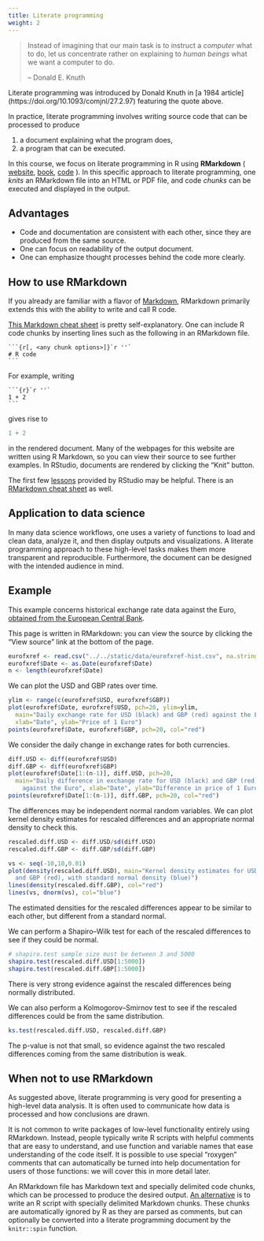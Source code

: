 ```yaml
---
title: Literate programming
weight: 2
---
```


> Instead of imagining that our main task is to instruct a *computer* what to do, let us concentrate rather on explaining to *human beings* what we want a computer to do.
>
> -- Donald E. Knuth

Literate programming was introduced by Donald Knuth in [a 1984 article] (https://doi.org/10.1093/comjnl/27.2.97) featuring the quote above.

In practice, literate programming involves writing source code that can be processed to produce

1. a document explaining what the program does,
1. a program that can be executed.

In this course, we focus on literate programming in R using **RMarkdown** ( [website](https://rmarkdown.rstudio.com/), [book](https://bookdown.org/yihui/rmarkdown/), [code](https://github.com/rstudio/rmarkdown) ). In this specific approach to literate programming, one *knits* an RMarkdown file into an HTML or PDF file, and code *chunks* can be executed and displayed in the output.

## Advantages

- Code and documentation are consistent with each other, since they are produced from the same source.
- One can focus on readability of the output document.
- One can emphasize thought processes behind the code more clearly.

## How to use RMarkdown

If you already are familiar with a flavor of [Markdown](https://en.wikipedia.org/wiki/Markdown), RMarkdown primarily extends this with the ability to write and call R code.

[This Markdown cheat sheet](https://www.markdownguide.org/cheat-sheet/) is pretty self-explanatory. One can include R code chunks by inserting lines such as the following in an RMarkdown file.

````
```{r[, <any chunk options>]}`r ''`
# R code
```
````

For example, writing

````
```{r}`r ''`
1 + 2
```
````

gives rise to

```r
1 + 2
```

in the rendered document. Many of the webpages for this website are written using R Markdown, so you can view their source to see further examples. In RStudio, documents are rendered by clicking the "Knit" button.

The first few [lessons](https://rmarkdown.rstudio.com/lesson-1.html) provided by RStudio may be helpful. There is an [RMarkdown cheat sheet](https://github.com/rstudio/cheatsheets/raw/master/rmarkdown-2.0.pdf) as well.

## Application to data science

In many data science workflows, one uses a variety of functions to load and clean data, analyze it, and then display outputs and visualizations. A literate programming approach to these high-level tasks makes them more transparent and reproducible. Furthermore, the document can be designed with the intended audience in mind.

## Example

This example concerns historical exchange rate data against the Euro, [obtained from the European Central Bank](https://www.ecb.europa.eu/stats/policy_and_exchange_rates/euro_reference_exchange_rates/html/index.en.html).

This page is written in RMarkdown: you can view the source by clicking the "View source" link at the bottom of the page.

```r
eurofxref <- read.csv("../../static/data/eurofxref-hist.csv", na.strings="N/A")
eurofxref$Date <- as.Date(eurofxref$Date)
n <- length(eurofxref$Date)
```

We can plot the USD and GBP rates over time.

```r
ylim <- range(c(eurofxref$USD, eurofxref$GBP))
plot(eurofxref$Date, eurofxref$USD, pch=20, ylim=ylim,
  main="Daily exchange rate for USD (black) and GBP (red) against the Euro",
  xlab="Date", ylab="Price of 1 Euro")
points(eurofxref$Date, eurofxref$GBP, pch=20, col="red")
```

We consider the daily change in exchange rates for both currencies.
```r
diff.USD <- diff(eurofxref$USD)
diff.GBP <- diff(eurofxref$GBP)
plot(eurofxref$Date[1:(n-1)], diff.USD, pch=20,
  main="Daily difference in exchange rate for USD (black) and GBP (red)
    against the Euro", xlab="Date", ylab="Difference in price of 1 Euro")
points(eurofxref$Date[1:(n-1)], diff.GBP, pch=20, col="red")
```

The differences may be independent normal random variables. We can plot kernel density estimates for rescaled differences and an appropriate normal density to check this.

```r
rescaled.diff.USD <- diff.USD/sd(diff.USD)
rescaled.diff.GBP <- diff.GBP/sd(diff.GBP)

vs <- seq(-10,10,0.01)
plot(density(rescaled.diff.USD), main="Kernel density estimates for USD (black)
  and GBP (red), with standard normal density (blue)")
lines(density(rescaled.diff.GBP), col="red")
lines(vs, dnorm(vs), col="blue")
```

The estimated densities for the rescaled differences appear to be similar to each other, but different from a standard normal.

We can perform a Shapiro--Wilk test for each of the rescaled differences to see if they could be normal.

```r
# shapiro.test sample size must be between 3 and 5000
shapiro.test(rescaled.diff.USD[1:5000])
shapiro.test(rescaled.diff.GBP[1:5000])
```

There is very strong evidence against the rescaled differences being normally distributed.

We can also perform a Kolmogorov--Smirnov test to see if the rescaled differences could be from the same distribution.

```r
ks.test(rescaled.diff.USD, rescaled.diff.GBP)
```

The p-value is not that small, so evidence against the two rescaled differences coming from the same distribution is weak.

## When not to use RMarkdown

As suggested above, literate programming is very good for presenting a high-level data analysis. It is often used to communicate how data is processed and how conclusions are drawn.

It is not common to write packages of low-level functionality entirely using RMarkdown. Instead, people typically write R scripts with helpful comments that are easy to understand, and use function and variable names that ease understanding of the code itself. It is possible to use special "roxygen" comments that can automatically be turned into help documentation for users of those functions: we will cover this in more detail later.

An RMarkdown file has Markdown text and specially delimited code chunks, which can be processed to produce the desired output. [An alternative](https://yihui.name/knitr/demo/stitch/) is to write an  R script with specially delimited Markdown chunks. These chunks are automatically ignored by R as they are parsed as comments, but can optionally be converted into a literate programming document by the `knitr::spin` function.
